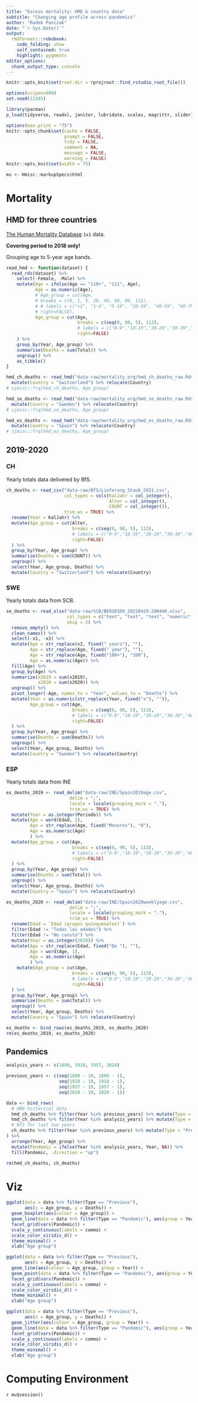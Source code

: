 ```yaml
---
title: "Excess mortality: HMD & country data"
subtitle: "Changing age profile across pandemics"
author: "Radek Panczak"
date: "`r Sys.Date()`"
output:
  rmdformats::robobook:
    code_folding: show
    self_contained: true
    highlight: pygments
editor_options: 
  chunk_output_type: console
---
```


<!-- ----------------------------------------------------- -->

```r
knitr::opts_knit$set(root.dir = rprojroot::find_rstudio_root_file())

options(scipen=999)
set.seed(12345)

library(pacman)
p_load(tidyverse, readxl, janitor, lubridate, scales, magrittr, slider)

options(max.print = "75")
knitr::opts_chunk$set(cache = FALSE,
                      prompt = FALSE,
                      tidy = FALSE,
                      comment = NA,
                      message = FALSE,
                      warning = FALSE)
knitr::opts_knit$set(width = 75)

mu <- Hmisc::markupSpecs$html
```

<!-- ----------------------------------------------------- -->

# Mortality 

## HMD for three countries

[The Human Mortality Database](https://www.mortality.org/) `1x1` data.  

**Covering period to 2018 only!**  

Grouping age to 5-year age bands.  

<!-- Grouping age to: `<1, 1-4, 5-19, 20-39, 40-59, 60-79, >=80`.   -->

```r
read_hmd <- function(dataset) {
  read_rds(dataset) %>% 
    select(-Female, -Male) %>% 
    mutate(Age = ifelse(Age == "110+", "111", Age),
           Age = as.numeric(Age), 
           # Age_group = cut(Age, 
           # breaks = c(0, 1, 5, 20, 40, 60, 80, 112),
           # # labels = c("<1", "1-4", "5-19", "20-39", "40-59", "60-79","80+"), 
           # right=FALSE), 
           Age_group = cut(Age, 
                           breaks = c(seq(0, 90, 5), 112), 
                           # labels = c("0-9","10-19","20-29","30-39","40-49","50-59","60-69","70-79","80+")), 
                           right=FALSE)
    ) %>%
    group_by(Year, Age_group) %>% 
    summarise(Deaths = sum(Total)) %>% 
    ungroup() %>% 
    as_tibble()
}

hmd_ch_deaths <- read_hmd("data-raw/mortality_org/hmd_ch_deaths_raw.Rds") %>% 
  mutate(Country = "Switzerland") %>% relocate(Country)
# sjmisc::frq(hmd_ch_deaths, Age_group)

hmd_se_deaths <- read_hmd("data-raw/mortality_org/hmd_se_deaths_raw.Rds") %>% 
  mutate(Country = "Sweden") %>% relocate(Country)
# sjmisc::frq(hmd_se_deaths, Age_group)

hmd_es_deaths <- read_hmd("data-raw/mortality_org/hmd_es_deaths_raw.Rds") %>% 
  mutate(Country = "Spain") %>% relocate(Country)
# sjmisc::frq(hmd_es_deaths, Age_group)
```

## 2019-2020

### CH

Yearly totals data delivered by BfS.  

```r
ch_deaths <- read_csv("data-raw/BfS/Lieferung_Staub_2021.csv", 
                      col_types = cols(KalJahr = col_integer(),
                                       Alter = col_integer(),
                                       COUNT = col_integer()), 
                      trim_ws = TRUE) %>% 
  rename(Year = KalJahr) %>% 
  mutate(Age_group = cut(Alter, 
                         breaks = c(seq(0, 90, 5), 113), 
                         # labels = c("0-9","10-19","20-29","30-39","40-49","50-59","60-69","70-79","80+")), 
                         right=FALSE)
  ) %>% 
  group_by(Year, Age_group) %>% 
  summarise(Deaths = sum(COUNT)) %>% 
  ungroup() %>% 
  select(Year, Age_group, Deaths) %>% 
  mutate(Country = "Switzerland") %>% relocate(Country)
```

### SWE

Yearly totals data from SCB.  

```r
se_deaths <- read_xlsx("data-raw/SCB/BE0101D9_20210429-200440.xlsx", 
                       col_types = c("text", "text", "text", "numeric", "numeric"), 
                       skip = 2) %>% 
  remove_empty() %>% 
  clean_names() %>% 
  select(-x1, -x3) %>% 
  mutate(Age = str_replace(x2, fixed(" years"), ""),
         Age = str_replace(Age, fixed(" year"), ""),
         Age = str_replace(Age, fixed("100+"), "100"),
         Age = as.numeric(Age)) %>% 
  fill(Age) %>% 
  group_by(Age) %>% 
  summarize(x2019 = sum(x2019),
            x2020 = sum(x2020)) %>% 
  ungroup() %>% 
  pivot_longer(-Age, names_to = "Year", values_to = "Deaths") %>% 
  mutate(Year = as.numeric(str_replace(Year, fixed("x"), "")),
         Age_group = cut(Age, 
                         breaks = c(seq(0, 90, 5), 113), 
                         # labels = c("0-9","10-19","20-29","30-39","40-49","50-59","60-69","70-79","80+")), 
                         right=FALSE)
  ) %>% 
  group_by(Year, Age_group) %>% 
  summarise(Deaths = sum(Deaths)) %>% 
  ungroup() %>% 
  select(Year, Age_group, Deaths) %>% 
  mutate(Country = "Sweden") %>% relocate(Country)
```

### ESP

Yearly totals data from INE  

```r
es_deaths_2019 <- read_delim("data-raw/INE/Spain2019age.csv",
                        delim = ";",
                        locale = locale(grouping_mark = "."),
                        trim_ws = TRUE) %>% 
  mutate(Year = as.integer(Periodo)) %>% 
  mutate(Age = word(Edad, 1),
         Age = str_replace(Age, fixed("Menores"), "0"),
         Age = as.numeric(Age)
         ) %>% 
  mutate(Age_group = cut(Age, 
                         breaks = c(seq(0, 90, 5), 113), 
                         # labels = c("0-9","10-19","20-29","30-39","40-49","50-59","60-69","70-79","80+")), 
                         right=FALSE)
  ) %>% 
  group_by(Year, Age_group) %>% 
  summarise(Deaths = sum(Total)) %>% 
  ungroup() %>% 
  select(Year, Age_group, Deaths) %>% 
  mutate(Country = "Spain") %>% relocate(Country)

es_deaths_2020 <- read_delim("data-raw/INE/Spain2020weeklyage.csv",
                        delim = ";",
                        locale = locale(grouping_mark = "."),
                        trim_ws = TRUE) %>% 
  rename(Edad = `Edad (grupos quinquenales)`) %>% 
  filter(Edad != "Todas las edades") %>% 
  filter(Edad != "No consta") %>% 
  mutate(Year = as.integer(2020)) %>% 
  mutate(Age = str_replace(Edad, fixed("De "), ""),
         Age = word(Age, 1),
         Age = as.numeric(Age)
         ) %>% 
    mutate(Age_group = cut(Age, 
                         breaks = c(seq(0, 90, 5), 113), 
                         # labels = c("0-9","10-19","20-29","30-39","40-49","50-59","60-69","70-79","80+")), 
                         right=FALSE)
  ) %>% 
  group_by(Year, Age_group) %>% 
  summarise(Deaths = sum(Total)) %>% 
  ungroup() %>% 
  select(Year, Age_group, Deaths) %>% 
  mutate(Country = "Spain") %>% relocate(Country)

es_deaths <- bind_rows(es_deaths_2019, es_deaths_2020)
rm(es_deaths_2019, es_deaths_2020)
```

## Pandemics 

```r
analysis_years <- c(1890, 1918, 1957, 2020)

previous_years <- c(seq(1890 - 10, 1890 - 1),
                    seq(1918 - 10, 1918 - 1),
                    seq(1957 - 10, 1957 - 1),
                    seq(2020 - 10, 2020 - 1))
```

```r
data <- bind_rows( 
  # HMD historical data
  hmd_ch_deaths %>% filter(Year %in% previous_years) %>% mutate(Type = "Previous"),
  hmd_ch_deaths %>% filter(Year %in% analysis_years) %>% mutate(Type = "Pandemic"), 
  # BfS for last two years
  ch_deaths %>% filter(Year %in% previous_years) %>% mutate(Type = "Previous")
) %>%  
  arrange(Year, Age_group) %>% 
  mutate(Pandemic = ifelse(Year %in% analysis_years, Year, NA)) %>% 
  fill(Pandemic, .direction = "up")

rm(hmd_ch_deaths, ch_deaths)
```

<!-- ----------------------------------------------------- -->

# Viz

```r
ggplot(data = data %>% filter(Type == "Previous"),
       aes(x = Age_group, y = Deaths)) + 
  geom_boxplot(aes(colour = Age_group)) +
  geom_line(data = data %>% filter(Type == "Pandemic"), aes(group = Year)) +
  facet_grid(vars(Pandemic)) + 
  scale_y_continuous(labels = comma) +
  scale_color_viridis_d() +
  theme_minimal() + 
  xlab("Age group")
```

```r
ggplot(data = data %>% filter(Type == "Previous"),
       aes(x = Age_group, y = Deaths)) + 
  geom_line(aes(colour = Age_group, group = Year)) +
  geom_point(data = data %>% filter(Type == "Pandemic"), aes(group = Year)) +
  facet_grid(vars(Pandemic)) + 
  scale_y_continuous(labels = comma) +
  scale_color_viridis_d() +
  theme_minimal() + 
  xlab("Age group")
```

```r
ggplot(data = data %>% filter(Type == "Previous"),
       aes(x = Age_group, y = Deaths)) + 
  geom_jitter(aes(colour = Age_group, group = Year)) +
  geom_line(data = data %>% filter(Type == "Pandemic"), aes(group = Year)) +
  facet_grid(vars(Pandemic)) + 
  scale_y_continuous(labels = comma) +
  scale_color_viridis_d() +
  theme_minimal() + 
  xlab("Age group")
```

<!-- ----------------------------------------------------- -->

# Computing Environment

`r mu$session()`


